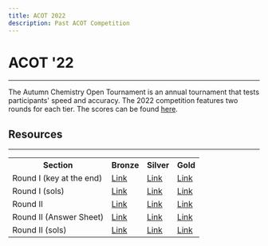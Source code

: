 ```yaml
---
title: ACOT 2022
description: Past ACOT Competition
---
```


# ACOT '22

---

The Autumn Chemistry Open Tournament is an annual tournament that tests participants' speed and accuracy.
The 2022 competition features two rounds for each tier.
The scores can be found <a href="https://docs.google.com/spreadsheets/d/1SeQG1xk7kGgtMZUsjRNa_VQaknRWltgGoxjqX68AZCc/edit?usp=sharing" class="text-blue-400">here</a>.

## Resources

---

<table>
  <tr>
    <th>Section</th>
    <th>Bronze</th>
    <th>Silver</th>
    <th>Gold</th>
  </tr>
  <tr>
    <td>Round I (key at the end)</td>
    <td>
      <a
        href="https://drive.google.com/file/d/1-Xbdm5UywErKOBTC65A4tPIpJdOhhCSB/view?usp=sharing"
        class="text-blue-400 mt-0"
      >
        Link
      </a>
    </td>
    <td>
      <a
        href="https://drive.google.com/file/d/1SlzRRQ2Hyf4S_tmZBijoVmqEXPE79u3l/view?usp=sharing"
        class="text-blue-400 mt-0"
      >
        Link
      </a>
    </td>
    <td>
      <a
        href="https://drive.google.com/file/d/1U-Ms8qPwRS5R9l3Zi4K4PlEhrKX3O0sz/view?usp=sharing"
        class="text-blue-400 mt-0"
      >
        Link
      </a>
    </td>
  </tr>
  <tr>
    <td>Round I (sols)</td>
    <td>
      <a
        href="https://drive.google.com/file/d/1fA07jdgV-CruAVtl3lOLt9HqN3EHO6vd/view?usp=sharing"
        class="text-blue-400 mt-0"
      >
        Link
      </a>
    </td>
    <td>
      <a
        href="https://drive.google.com/file/d/1q_foU07M9MOvOoPqmanjxnkrwhnQ-E42/view?usp=sharing"
        class="text-blue-400 mt-0"
      >
        Link
      </a>
    </td>
    <td>
      <a
        href="https://drive.google.com/file/d/1uYOMZQaeeKVf8ylc0vVxBJHYg4SPzFE3/view?usp=sharing"
        class="text-blue-400 mt-0"
      >
        Link
      </a>
    </td>
  </tr>
  <tr>
    <td>Round II</td>
    <td>
      <a
        href="https://drive.google.com/file/d/1qciBl1EwgC4mXIcu6jBBfUYNfLnT_liT/view?usp=sharing"
        class="text-blue-400 mt-0"
      >
        Link
      </a>
    </td>
    <td>
      <a
        href="https://drive.google.com/file/d/1olYQlabrOZO26ZS_EBDKSNCNHR4nSUlr/view?usp=sharing"
        class="text-blue-400 mt-0"
      >
        Link
      </a>
    </td>
    <td>
      <a
        href="https://drive.google.com/file/d/1VX50AFqszsh11HjB8qe68QybI2iXHAmq/view?usp=sharing"
        class="text-blue-400 mt-0"
      >
        Link
      </a>
    </td>
  </tr>
  <tr>
    <td>Round II (Answer Sheet)</td>
    <td>
      <a
        href="https://drive.google.com/file/d/1aZfaCrEZ5WRulgCjKmmFn_PB2t1BW3HB/view?usp=sharing"
        class="text-blue-400 mt-0"
      >
        Link
      </a>
    </td>
    <td>
      <a
        href="https://drive.google.com/file/d/1JI50O-IGZOsxVku2NMlqyHPrAid5tQRd/view?usp=sharing"
        class="text-blue-400 mt-0"
      >
        Link
      </a>
    </td>
    <td>
      <a
        href="https://drive.google.com/file/d/1AA0IJCFutsU9Go2TPyqRrJLWx3lmNpHo/view?usp=sharing"
        class="text-blue-400 mt-0"
      >
        Link
      </a>
    </td>
  </tr>
  <tr>
    <td>Round II (sols)</td>
    <td>
      <a
        href="https://drive.google.com/file/d/1Aepr3LBjoO2hB8x0kGa-mS9U31KneiZU/view?usp=sharing"
        class="text-blue-400 mt-0"
      >
        Link
      </a>
    </td>
    <td>
      <a
        href="https://drive.google.com/file/d/1NwQ6VcrqosZQl1hGBZOuR3o6o5rtDoXq/view?usp=sharing"
        class="text-blue-400 mt-0"
      >
        Link
      </a>
    </td>
    <td>
      <a
        href="https://drive.google.com/file/d/1ZUrR4k_2bX2grR1AbnIl_8IH8pKXY7rQ/view?usp=sharing"
        class="text-blue-400 mt-0"
      >
        Link
      </a>
    </td>
  </tr>
</table>
